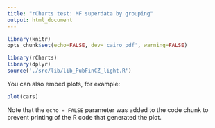 ```yaml
---
title: "rCharts test: MF superdata by grouping"
output: html_document
---
```


``` r
library(knitr)
opts_chunk$set(echo=FALSE, dev='cairo_pdf', warning=FALSE)
```

```r
library(rCharts)
library(dplyr)
source('./src/lib/lib_PubFinCZ_light.R')
```

You can also embed plots, for example:

```r
plot(cars)
```

Note that the `echo = FALSE` parameter was added to the code chunk to prevent printing of the R code that generated the plot.
